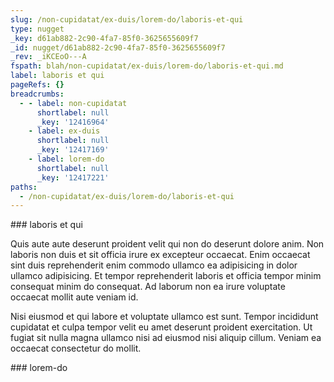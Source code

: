 ```yaml
---
slug: /non-cupidatat/ex-duis/lorem-do/laboris-et-qui
type: nugget
_key: d61ab882-2c90-4fa7-85f0-3625655609f7
_id: nugget/d61ab882-2c90-4fa7-85f0-3625655609f7
_rev: _iKCEoO---A
fspath: blah/non-cupidatat/ex-duis/lorem-do/laboris-et-qui.md
label: laboris et qui
pageRefs: {}
breadcrumbs:
  - - label: non-cupidatat
      shortlabel: null
      _key: '12416964'
    - label: ex-duis
      shortlabel: null
      _key: '12417169'
    - label: lorem-do
      shortlabel: null
      _key: '12417221'
paths:
  - /non-cupidatat/ex-duis/lorem-do/laboris-et-qui
---
```


<NuggetArea>
<Nugget slug="/non-cupidatat/ex-duis/lorem-do/laboris-et-qui" type="nugget" _key="d61ab882-2c90-4fa7-85f0-3625655609f7" _id="nugget/d61ab882-2c90-4fa7-85f0-3625655609f7" _rev="_iKCEoO---A" fspath="blah/non-cupidatat/ex-duis/lorem-do/laboris-et-qui.md" label="laboris et qui" paths="/non-cupidatat/ex-duis/lorem-do/laboris-et-qui">
<NuggetBody>
### laboris et qui

Quis aute aute deserunt proident velit qui non do deserunt dolore anim. Non laboris non duis et sit officia irure ex excepteur occaecat. Enim occaecat sint duis reprehenderit enim commodo ullamco ea adipisicing in dolor ullamco adipisicing. Et tempor reprehenderit laboris et officia tempor minim consequat minim do consequat. Ad laborum non ea irure voluptate occaecat mollit aute veniam id.

Nisi eiusmod et qui labore et voluptate ullamco est sunt. Tempor incididunt cupidatat et culpa tempor velit eu amet deserunt proident exercitation. Ut fugiat sit nulla magna ullamco nisi ad eiusmod nisi aliquip cillum. Veniam ea occaecat consectetur do mollit.

</NuggetBody>
<Breadcrumbs>
<Crumbs>
<Crumb _key="12416964" label="non-cupidatat" /><Crumb _key="12417169" label="ex-duis" /><Crumb _key="12417221" label="lorem-do" />
</Crumbs>
</Breadcrumbs>
</Nugget>

<NuggetsInbound>
</NuggetsInbound>
<NuggetsOutbound>
</NuggetsOutbound>
</NuggetArea>
<PassagesInbound>
<Passage direction="inbound" type="passage" _key="12417221" _id="passage/12417221" _rev="_iKCEoO----" label="lorem-do" passage="lorem-do" fspath="blah/non-cupidatat/ex-duis/lorem-do" paths="/non-cupidatat/ex-duis/lorem-do" slug="/non-cupidatat/ex-duis/lorem-do">
<NuggetBody>
### lorem-do

</NuggetBody>
<Breadcrumbs>
<Crumbs>
<Crumb _key="12416964" label="non-cupidatat" /><Crumb _key="12417169" label="ex-duis" />
</Crumbs>
</Breadcrumbs>
</Passage>

</PassagesInbound>
<PassagesOutbound>
</PassagesOutbound>
